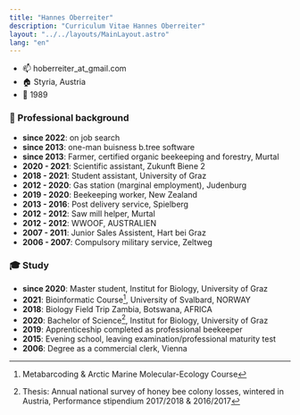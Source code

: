 ```yaml
---
title: "Hannes Oberreiter"
description: "Curriculum Vitae Hannes Oberreiter"
layout: "../../layouts/MainLayout.astro"
lang: "en"
---
```



- :mailbox: hoberreiter_at_gmail.com
- :house: Styria, Austria
- :birthday: 1989

### :construction_worker: Professional background

- **since 2022**: <span class="text-purple-500">on job search</span>
- **since 2013**: one-man buisness b.tree software
- **since 2013**: Farmer, certified organic beekeeping and forestry, Murtal
- **2020 - 2021**: Scientific assistant, Zukunft Biene 2
- **2018 - 2021**: Student assistant, University of Graz
- **2012 - 2020**: Gas station (marginal employment), Judenburg
- **2019 - 2020**: Beekeeping worker, New Zealand
- **2013 - 2016**: Post delivery service, Spielberg
- **2012 - 2012**: Saw mill helper, Murtal
- **2012 - 2012**: WWOOF, AUSTRALIEN
- **2007 - 2011**: Junior Sales Assistent, Hart bei Graz
- **2006 - 2007**: Compulsory military service, Zeltweg

### :mortar_board: Study

- **since 2020**: Master student, Institut for Biology, University of Graz
- **2021**: Bioinformatic Course[^2], University of Svalbard, NORWAY
- **2018**: Biology Field Trip Zambia, Botswana, AFRICA
- **2020**: Bachelor of Science[^1], Institut for Biology, University of Graz
- **2019**: Apprenticeship completed as professional beekeeper
- **2015**: Evening school, leaving examination/professional maturity test
- **2006**: Degree as a commercial clerk, Vienna

[^1]: Thesis: Annual national survey of honey bee colony losses, wintered in Austria, Performance stipendium 2017/2018 & 2016/2017
[^2]: Metabarcoding & Arctic Marine Molecular-Ecology Course

<section class="hero container max-w-screen-lg mx-auto pb-10 flex">
  <Picture
    src={hannes}
    class="mx-auto"
    widths={[200, 400, 600]}
    sizes="(max-width: 600px) 100vw, 800px"
    alt="Hannes Oberreiter"
  />
</section>
